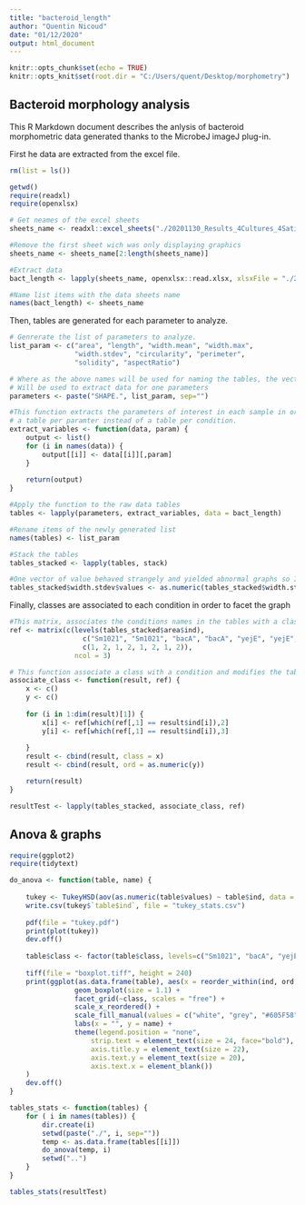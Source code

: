 ---
title: "bacteroid_length"
author: "Quentin Nicoud"
date: "01/12/2020"
output: html_document
---

```{r setup, include=FALSE}
knitr::opts_chunk$set(echo = TRUE)
knitr::opts_knit$set(root.dir = "C:/Users/quent/Desktop/morphometry")
```

## Bacteroid morphology analysis

This R Markdown document describes the anlysis of bacteroid morphometric data generated thanks to the MicrobeJ imageJ plug-in.

First he data are extracted from the excel file.

```{r init_and_load_data, echo=FALSE}
rm(list = ls())

getwd()
require(readxl)
require(openxlsx)

# Get neames of the excel sheets
sheets_name <- readxl::excel_sheets("./20201130_Results_4Cultures_4Sativa.xlsx")

#Remove the first sheet wich was only displaying graphics
sheets_name <- sheets_name[2:length(sheets_name)]

#Extract data
bact_length <- lapply(sheets_name, openxlsx::read.xlsx, xlsxFile = "./20201130_Results_4Cultures_4Sativa.xlsx")

#Name list items with the data sheets name
names(bact_length) <- sheets_name
```

Then, tables are generated for each parameter to analyze.

```{r extract_data, echo=FALSE}
# Genrerate the list of parameters to analyze.
list_param <- c("area", "length", "width.mean", "width.max", 
                "width.stdev", "circularity", "perimeter", 
                "solidity", "aspectRatio")

# Where as the above names will be used for naming the tables, the vector below 
# Will be used to extract data for one parameters
parameters <- paste("SHAPE.", list_param, sep="")

#This function extracts the parameters of interest in each sample in order to generate
# a table per paramter instead of a table per condition.
extract_variables <- function(data, param) {
    output <- list()
    for (i in names(data)) {
        output[[i]] <- data[[i]][,param]
    }
    
    return(output)
}

#Apply the function to the raw data tables
tables <- lapply(parameters, extract_variables, data = bact_length)

#Rename items of the newly generated list 
names(tables) <- list_param

#Stack the tables
tables_stacked <- lapply(tables, stack)

#One vector of value behaved strangely and yielded abnormal graphs so I forced the conversion into numeric
tables_stacked$width.stdev$values <- as.numeric(tables_stacked$width.stdev$values)
```

Finally, classes are associated to each condition in order to facet the graph

```{r assign_classes}

#This matrix, associates the conditions names in the tables with a class and an order for the graphs
ref <- matrix(c(levels(tables_stacked$area$ind), 
                  c("Sm1021", "Sm1021", "bacA", "bacA", "yejE", "yejE", "yejF", "yejF"),
                  c(1, 2, 1, 2, 1, 2, 1, 2)), 
                ncol = 3)

# This function associate a class with a condition and modifies the tables in consequence
associate_class <- function(result, ref) {
    x <- c()
    y <- c()
    
    for (i in 1:dim(result)[1]) {
        x[i] <- ref[which(ref[,1] == result$ind[i]),2]
        y[i] <- ref[which(ref[,1] == result$ind[i]),3]
        
    }
    result <- cbind(result, class = x)
    result <- cbind(result, ord = as.numeric(y))

    return(result)
}

resultTest <- lapply(tables_stacked, associate_class, ref)
```


## Anova & graphs

```{r anova, echo=FALSE}
require(ggplot2)
require(tidytext)

do_anova <- function(table, name) {
    
    tukey <- TukeyHSD(aov(as.numeric(table$values) ~ table$ind, data = table ), conf.level = 0.95)
    write.csv(tukey$`table$ind`, file = "tukey_stats.csv")
    
    pdf(file = "tukey.pdf")
    print(plot(tukey))
    dev.off()
    
    table$class <- factor(table$class, levels=c("Sm1021", "bacA", "yejE", "yejF"))
    
    tiff(file = "boxplot.tiff", height = 240)
    print(ggplot(as.data.frame(table), aes(x = reorder_within(ind, ord, class), y = values, fill = ind)) +
                geom_boxplot(size = 1.1) +
                facet_grid(~class, scales = "free") + 
                scale_x_reordered() +
                scale_fill_manual(values = c("white", "grey", "#605F58", "black", "#FFC58B",  "#FF9223", "#FF9C81", "#FF5123")) +
                labs(x = "", y = name) +
                theme(legend.position = "none",
                    strip.text = element_text(size = 24, face="bold"),
                    axis.title.y = element_text(size = 22),
                    axis.text.y = element_text(size = 20),
                    axis.text.x = element_blank())
    )
    dev.off()
}

tables_stats <- function(tables) {
    for ( i in names(tables)) {
        dir.create(i)
        setwd(paste("./", i, sep=""))
        temp <- as.data.frame(tables[[i]])
        do_anova(temp, i)
        setwd("..")
    }
}

tables_stats(resultTest)


```
